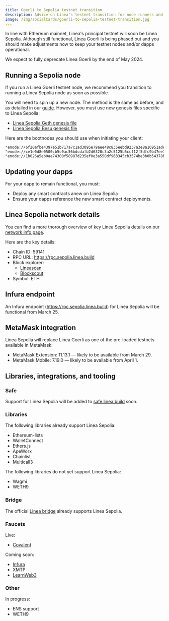 ```yaml
---
title: Goerli to Sepolia testnet transition
description: Advice on Linea's testnet transition for node runners and developers
image: /img/socialCards/goerli-to-sepolia-testnet-transition.jpg
---
```


In line with Ethereum mainnet, Linea's principal testnet will soon be Linea Sepolia. Although still functional, Linea Goerli is being phased out and you should make adjustments now to keep your testnet nodes and/or dapps operational.

We expect to fully deprecate Linea Goerli by the end of May 2024.

## Running a Sepolia node

If you run a Linea Goerli testnet node, we recommend you transition to running a Linea Sepolia node as soon as possible.

You will need to spin up a new node. The method is the same as before, and as detailed in our [guide](/build-on-linea/run-a-node). However, you must use new genesis files specific to Linea Sepolia:

- [Linea Sepolia Geth genesis file](pathname:///files/sepolia/genesis-sepolia-geth.json)
- [Linea Sepolia Besu genesis file](pathname:///files/sepolia/genesis-sepolia-besu.json)

Here are the bootnodes you should use when initiating your client:

```
"enode://6f20afbe4397e51b717a7c1ad3095e79aee48c835eebd9237a3e8a16951ade1fe0e66e981e30ea269849fcb6ba03d838da37f524fabd2a557474194a2e2604fa@18.221.100.27:31002"
"enode://ce1e0d8e0500cb5c0ac56bdcdafb2d6320c3a2c5125b5ccf12f5dfc9b47ee74acbcafc32559017613136c9c36a0ce74ba4f83b7fb8244f099f3b15708d9d3129@3.23.75.47:31000"
"enode://1b026a5eb0ae74300f58987d235ef0e3a550df963345cb3574be3b0b54378bd11f14dfd515a8976f2c2d2826090e9507b8ccc24f896a9ffffffcabcfd996a733@3.129.120.128:31001"
```

## Updating your dapps

For your dapp to remain functional, you must:

- Deploy any smart contracts anew on Linea Sepolia
- Ensure your dapps reference the new smart contract deployments.

## Linea Sepolia network details

You can find a more thorough overview of key Linea Sepolia details on our [network info page](use-mainnet/info-contracts). 

Here are the key details:

- Chain ID: 59141
- RPC URL: https://rpc.sepolia.linea.build
- Block explorer: 
    - [Lineascan](https://sepolia.lineascan.build)
    - [Blockscout](https://explorer.sepolia.linea.build)
- Symbol: ETH

## Infura endpoint

An Infura endpoint (https://rpc.sepolia.linea.build) for Linea Sepolia will be functional from 
March 25.

## MetaMask integration

Linea Sepolia will replace Linea Goerli as one of the pre-loaded testnets available in MetaMask:

- MetaMask Extension: 11.13.1 — likely to be available from March 29.
- MetaMask Mobile: 7.19.0 — likely to be available from April 1.

## Libraries, integrations, and tooling

### Safe

Support for Linea Sepolia will be added to [safe.linea.build](https://safe.linea.build/welcome) 
soon.

### Libraries

The following libraries already support Linea Sepolia:

- Ethereum-lists
- WalletConnect
- Ethers.js 
- ApeWorx
- Chainlist
- Multicall3

The following libraries do not yet support Linea Sepolia:

- Wagmi
- WETH9

### Bridge

The official [Linea bridge](https://bridge.linea.build/) already supports Linea Sepolia.

### Faucets

Live: 
- [Covalent](https://www.covalenthq.com/faucet/)

Coming soon:
- [Infura](https://www.infura.io/faucet/linea)
- XMTP
- [LearnWeb3](https://learnweb3.io/faucets/)

### Other

In progress:
- ENS support
- WETH9
